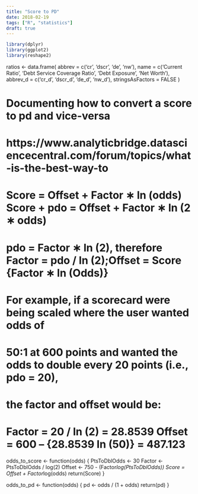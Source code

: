 ```yaml
---
title: "Score to PD"
date: 2018-02-19
tags: ["R", "statistics"]
draft: true
---
```

  
  ```r
library(dplyr)
library(ggplot2)
library(reshape2)
```

ratios <- data.frame(
  abbrev = c('cr', 'dscr', 'de', 'nw'),
  name = c('Current Ratio', 'Debt Service Coverage Ratio', 'Debt Exposure', 'Net Worth'),
  abbrev_d = c('cr_d', 'dscr_d', 'de_d', 'nw_d'),
  stringsAsFactors = FALSE
)

# 
# 
# Documenting how to convert a score to pd and vice-versa
# https://www.analyticbridge.datasciencecentral.com/forum/topics/what-is-the-best-way-to\
# 
# Score = Offset + Factor ∗ ln (odds) Score + pdo = Offset + Factor ∗ ln (2 ∗ odds)
# pdo = Factor ∗ ln (2), therefore Factor = pdo / ln (2);Offset = Score {Factor ∗ ln (Odds)}
# 
# For example, if a scorecard were being scaled where the user wanted odds of
#   50:1 at 600 points and wanted the odds to double every 20 points (i.e., pdo = 20),
#   the factor and offset would be:
#   Factor = 20 / ln (2) = 28.8539 Offset = 600 – {28.8539 ln (50)} = 487.123

odds_to_score <- function(odds) {
  PtsToDblOdds <- 30
  Factor <- PtsToDblOdds / log(2)
  Offset <- 750 - (Factor*log(PtsToDblOdds))
  Score = Offset + Factor*log(odds)
  return(Score)
}

odds_to_pd <- function(odds) {
  pd <- odds / (1 + odds)
  return(pd)
}
